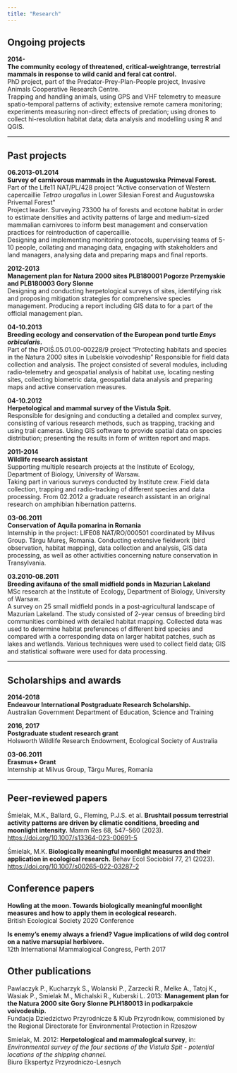 ```yaml
---
title: "Research"
---
```


## Ongoing projects

**2014-**\
**The community ecology of threatened, critical-weightrange, terrestrial mammals in response to wild canid and feral cat control.**\
PhD project, part of the Predator-Prey-Plan-People project, Invasive Animals Cooperative Research Centre.\
Trapping and handling animals, using GPS and VHF telemetry to measure spatio-temporal patterns of activity; extensive remote camera monitoring; experiments measuring non-direct effects of predation; using drones to collect hi-resolution habitat data; data analysis and modelling using R and QGIS.

------------------------------------------------------------------------

## Past projects

**06.2013-01.2014**\
**Survey of carnivorous mammals in the Augustowska Primeval Forest.**\
Part of the Life11 NAT/PL/428 project "Active conservation of Western capercaillie *Tetrao urogallus* in Lower Silesian Forest and Augustowska Privemal Forest"\
Project leader. Surveying 73300 ha of forests and ecotone habitat in order to estimate densities and activity patterns of large and medium-sized mammalian carnivores to inform best management and conservation practices for reintroduction of capercaillie.\
Designing and implementing monitoring protocols, supervising teams of 5-10 people, collating and managing data, engaging with stakeholders and land managers, analysing data and preparing maps and final reports.

**2012-2013**\
**Management plan for Natura 2000 sites PLB180001 Pogorze Przemyskie and PLB180003 Gory Slonne**\
Designing and conducting herpetological surveys of sites, identifying risk and proposing mitigation strategies for comprehensive species management. Producing a report including GIS data to for a part of the official management plan.

**04-10.2013**\
**Breeding ecology and conservation of the European pond turtle *Emys orbicularis*.**\
Part of the POIŚ.05.01.00-00228/9 project "Protecting habitats and species in the Natura 2000 sites in Lubelskie voivodeship" Responsible for field data collection and analysis. The project consisted of several modules, including radio-telemetry and geospatial analysis of habitat use, locating nesting sites, collecting biometric data, geospatial data analysis and preparing maps and active conservation measures.

**04-10.2012**\
**Herpetological and mammal survey of the Vistula Spit.**\
Responsible for designing and conducting a detailed and complex survey, consisting of various research methods, such as trapping, tracking and using trail cameras. Using GIS software to provide spatial data on species distribution; presenting the results in form of written report and maps.

**2011-2014**\
**Wildlife research assistant**\
Supporting multiple research projects at the Institute of Ecology, Department of Biology, University of Warsaw.\
Taking part in various surveys conducted by Institute crew. Field data collection, trapping and radio-tracking of different species and data processing. From 02.2012 a graduate research assistant in an original research on amphibian hibernation patterns.

**03-06.2011**\
**Conservation of Aquila pomarina in Romania**\
Internship in the project: LIFE08 NAT/RO/000501 coordinated by Milvus Group. Târgu Mureş, Romania. Conducting extensive fieldwork (bird observation, habitat mapping), data collection and analysis, GIS data processing, as well as other activities concerning nature conservation in Transylvania.

**03.2010-08.2011**\
**Breeding avifauna of the small midfield ponds in Mazurian Lakeland**\
MSc research at the Institute of Ecology, Department of Biology, University of Warsaw.\
A survey on 25 small midfield ponds in a post-agricultural landscape of Mazurian Lakeland. The study consisted of 2-year census of breeding bird communities combined with detailed habitat mapping. Collected data was used to determine habitat preferences of different bird species and compared with a corresponding data on larger habitat patches, such as lakes and wetlands. Various techniques were used to collect field data; GIS and statistical software were used for data processing.

------------------------------------------------------------------------

## Scholarships and awards

**2014-2018**\
**Endeavour International Postgraduate Research Scholarship.**\
Australian Government Department of Education, Science and Training

**2016, 2017**\
**Postgraduate student research grant**\
Holsworth Wildlife Research Endowment, Ecological Society of Australia

**03-06.2011**\
**Erasmus+ Grant**\
Internship at Milvus Group, Târgu Mureş, Romania

------------------------------------------------------------------------

## Peer-reviewed papers

Śmielak, M.K., Ballard, G., Fleming, P.J.S. et al. **Brushtail possum terrestrial activity patterns are driven by climatic conditions, breeding and moonlight intensity.** Mamm Res 68, 547--560 (2023). <https://doi.org/10.1007/s13364-023-00691-5>

Śmielak, M.K. **Biologically meaningful moonlight measures and their application in ecological research.** Behav Ecol Sociobiol 77, 21 (2023). <https://doi.org/10.1007/s00265-022-03287-2>

## Conference papers

**Howling at the moon. Towards biologically meaningful moonlight measures and how to apply them in ecological research.**\
British Ecological Society 2020 Conference

**Is enemy's enemy always a friend? Vague implications of wild dog control on a native marsupial herbivore.**\
12th International Mammalogical Congress, Perth 2017

## Other publications

Pawlaczyk P., Kucharzyk S., Wolanski P., Zarzecki R., Melke A., Tatoj K., Wasiak P., Smielak M., Michalski R., Kuberski L. 2013: **Management plan for the Natura 2000 site Gory Slonne PLH180013 in podkarpakcie voivodeship.**\
Fundacja Dziedzictwo Przyrodnicze & Klub Przyrodnikow, commisioned by the Regional Directorate for Environmental Protection in Rzeszow

Smielak, M. 2012: **Herpetological and mammalogical survey**, in: *Environmental survey of the four sections of the Vistula Spit - potential locations of the shipping channel.*\
Biuro Ekspertyz Przyrodniczo-Lesnych
